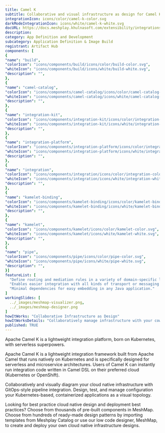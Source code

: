 ```yaml
---
title: Camel K
subtitle: Collaborative and visual infrastructure as design for Camel K
integrationIcon: icons/color/camel-k-color.svg
darkModeIntegrationIcon: icons/white/camel-k-white.svg
docURL: https://docs.meshplay.khulnasoft.com/extensibility/integrations/camel-k
description: 
category: App Definition and Development
subcategory: Application Definition & Image Build
registrant: Artifact Hub
components: [
{
"name": "build",
"colorIcon": "icons/components/build/icons/color/build-color.svg",
"whiteIcon": "icons/components/build/icons/white/build-white.svg",
"description": "",
},
{
"name": "camel-catalog",
"colorIcon": "icons/components/camel-catalog/icons/color/camel-catalog-color.svg",
"whiteIcon": "icons/components/camel-catalog/icons/white/camel-catalog-white.svg",
"description": "",
},
{
"name": "integration-kit",
"colorIcon": "icons/components/integration-kit/icons/color/integration-kit-color.svg",
"whiteIcon": "icons/components/integration-kit/icons/white/integration-kit-white.svg",
"description": "",
},
{
"name": "integration-platform",
"colorIcon": "icons/components/integration-platform/icons/color/integration-platform-color.svg",
"whiteIcon": "icons/components/integration-platform/icons/white/integration-platform-white.svg",
"description": "",
},
{
"name": "integration",
"colorIcon": "icons/components/integration/icons/color/integration-color.svg",
"whiteIcon": "icons/components/integration/icons/white/integration-white.svg",
"description": "",
},
{
"name": "kamelet-binding",
"colorIcon": "icons/components/kamelet-binding/icons/color/kamelet-binding-color.svg",
"whiteIcon": "icons/components/kamelet-binding/icons/white/kamelet-binding-white.svg",
"description": "",
},
{
"name": "kamelet",
"colorIcon": "icons/components/kamelet/icons/color/kamelet-color.svg",
"whiteIcon": "icons/components/kamelet/icons/white/kamelet-white.svg",
"description": "",
},
{
"name": "pipe",
"colorIcon": "icons/components/pipe/icons/color/pipe-color.svg",
"whiteIcon": "icons/components/pipe/icons/white/pipe-white.svg",
"description": "",
}]
featureList: [
  "Define routing and mediation rules in a variety of domain-specific languages.",
  "Enables easier integration with all kinds of transport or messaging models.",
  "Minimal dependencies for easy embedding in any Java application."
]
workingSlides: [
  ../_images/meshmap-visualizer.png,
  ../_images/meshmap-designer.png
]
howItWorks: "Collaborative Infrastructure as Design"
howItWorksDetails: "Collaboratively manage infrastructure with your coworkers synchronously sharing the same designs."
published: TRUE
---
```

<p>
Apache Camel K is a lightweight integration platform, born on Kubernetes, with serverless superpowers.
</p>
<p>Apache Camel K is a lightweight integration framework built from Apache Camel that runs natively on Kubernetes and is specifically designed for serverless and microservice architectures.
Users of Camel K can instantly run integration code written in Camel DSL on their preferred cloud (Kubernetes or OpenShift).</p>
<p>
    Collaboratively and visually diagram your cloud native infrastructure with GitOps-style pipeline integration. Design, test, and manage configuration your Kubernetes-based, containerized applications as a visual topology.
</p>
<p>
    Looking for best practice cloud native design and deployment best practices? Choose from thousands of pre-built components in MeshMap. Choose from hundreds of ready-made design patterns by importing templates from Meshplay Catalog or use our low code designer, MeshMap, to create and deploy your own cloud native infrastructure designs.
</p>
